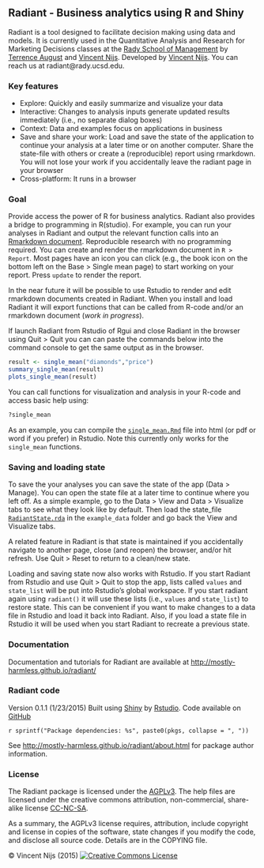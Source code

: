 ## Radiant - Business analytics using R and Shiny

Radiant is a tool designed to facilitate decision making using data and models. It is currently used in the Quantitative Analysis and Research for Marketing Decisions classes at the <a href="http://rady.ucsd.edu/" target="\_blank">Rady School of Management</a> by <a href="http://rady.ucsd.edu/faculty/directory/august/">Terrence August</a> and <a href="http://rady.ucsd.edu/faculty/directory/nijs/" target="\_blank">Vincent Nijs</a>. Developed by <a href="http://rady.ucsd.edu/faculty/directory/nijs/" target="\_blank">Vincent Nijs</a>. You can reach us at radiant@rady.ucsd.edu.

### Key features

- Explore: Quickly and easily summarize and visualize your data
- Interactive: Changes to analysis inputs generate updated results immediately (i.e., no separate dialog boxes)
- Context: Data and examples focus on applications in business
- Save and share your work: Load and save the state of the application to continue your analysis at a later time or on another computer. Share the state-file with others or create a (reproducible) report using rmarkdown. You will not lose your work if you accidentally leave the radiant page in your browser
- Cross-platform: It runs in a browser

### Goal

Provide access the power of R for business analytics. Radiant also provides a bridge to programming in R(studio). For example, you can run your analyses in Radiant and output the relevant function calls into an [Rmarkdown document](http://rmarkdown.rstudio.com/). Reproducible research with no programming required. You can create and render the rmarkdown document in `R > Report`. Most pages have an icon you can click (e.g., the book icon on the bottom left on the Base > Single mean page) to start working on your report. Press `update` to render the report.

In the near future it will be possible to use Rstudio to render and edit rmarkdown documents created in Radiant. When you install and load Radiant it will export functions that can be called from R-code and/or an rmarkdown document (_work in progress_).

If launch Radiant from Rstudio of Rgui and close Radiant in the browser using Quit > Quit you can can paste the commands below into the command console to get the same output as in the browser.

```r
result <- single_mean("diamonds","price")
summary_single_mean(result)
plots_single_mean(result)
```

You can call functions for visualization and analysis in your R-code and access basic help using:

```r
?single_mean
```

As an example, you can compile the [`single_mean.Rmd`](https://github.com/mostly-harmless/radiant/blob/master/example_data/single_mean.Rmd?raw=true) file into html (or pdf or word if you prefer) in Rstudio. Note this currently only works for the `single_mean` functions.

### Saving and loading state

To save the your analyses you can save the state of the app (Data > Manage). You can open the state file at a later time to continue where you left off. As a simple example, go to the Data > View and Data > Visualize tabs to see what they look like by default. Then load the state_file [`RadiantState.rda`](https://github.com/mostly-harmless/radiant/blob/master/example_data/RadiantState.rda?raw=true) in the `example_data` folder and go back the View and Visualize tabs.

A related feature in Radiant is that state is maintained if you accidentally navigate to another page, close (and reopen) the browser, and/or hit refresh. Use Quit > Reset to return to a clean/new state.

Loading and saving state now also works with Rstudio. If you start Radiant from Rstudio and use Quit > Quit to stop the app, lists called `values` and `state_list` will be put into Rstudio's global workspace. If you start radiant again using `radiant()` it will use these lists (i.e., `values` and `state_list`) to restore state. This can be convenient if you want to make changes to a data file in Rstudio and load it back into Radiant. Also, if you load a state file in Rstudio it will be used when you start Radiant to recreate a previous state.

<!--
### Introduction
### Big picture video ###
Examples:
- http://vimeo.com/113594599
-
-->

### Documentation

Documentation and tutorials for Radiant are available at <http://mostly-harmless.github.io/radiant/>

### Radiant code

Version 0.1.1 (1/23/2015)  Built using <a href="http://www.rstudio.com/shiny/" target="\_blank">Shiny</a> by <a href="http://www.rstudio.com/" target="\_blank">Rstudio</a>. Code available on <a href="https://github.com/mostly-harmless/radiant" target="_blank">GitHub</a>

`r sprintf("Package dependencies: %s", paste0(pkgs, collapse = ", "))`

See <http://mostly-harmless.github.io/radiant/about.html> for package author information.

### License

The Radiant package is licensed under the <a href="http://www.tldrlegal.com/l/AGPL3" target="\_blank">AGPLv3</a>. The help files are licensed under the creative commons attribution, non-commercial, share-alike license <a href="http://creativecommons.org/licenses/by-nc-sa/4.0/" target="\_blank">CC-NC-SA</a>.

As a summary, the AGPLv3 license requires, attribution, include copyright and license in copies of the software, state changes if you modify the code, and disclose all source code. Details are in the COPYING file.

&copy; Vincent Nijs (2015) <a rel="license" href="http://creativecommons.org/licenses/by-nc-sa/4.0/" target="_blank"><img alt="Creative Commons License" style="border-width:0" src="imgs/80x15.png" /></a>
